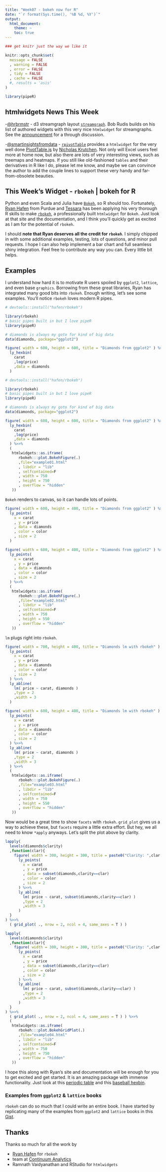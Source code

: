 ```yaml
---
title: "Week07 - bokeh now for R"
date: "`r format(Sys.time(), '%B %d, %Y')`"
output:
  html_document:
    theme: ~
    toc: true
---
```


```r
### get knitr just the way we like it

knitr::opts_chunk$set(
  message = FALSE
  , warning = FALSE
  , error = FALSE
  , tidy = FALSE
  , cache = FALSE
  #, results = 'asis'
)

library(pipeR)
```

## htmlwidgets News This Week
-[\@hrbrmstr](https://github.com/hrbrmstr) - d3 streamgraph layout [`streamgraph`](https://github.com/hrbrmstr/streamgraph).  Bob Rudis builds on his list of authored widgets with this very nice `htmlwidget` for streamgraphs.  See the [announcement](http://hrbrmstr.github.io/streamgraph/) for a through discussion.

-[\@smartinsightsfromdata](https://github.com/smartinsightsfromdata) - [`rpivotTable`](https://github.com/smartinsightsfromdata/rpivotTable) provides a `htmlwidget` for the very well done [PivotTable.js](http://nicolas.kruchten.com/pivottable/examples/) by [Nicholas Krutchen](http://nicolas.kruchten.com/).  Not only will Excel users feel more at home now, but also there are lots of very interesting views, such as treemaps and heatmaps.  If you still like old-fashioned `tables` and their derivatives in R like I do, please let me know, and maybe we can convince the author to add the couple lines to support these very handy and far-from-obsolete beauties.


## This Week's Widget - `rbokeh` | bokeh for R

Python and even Scala and Julia have [`Bokeh`](http://bokeh.pydata.org/en/latest/), so R should too.  Fortunately, [Ryan Hafen](https://twitter.com/hafenstats) from Purdue and [Tessara](http://tessera.io/) has been applying his very thorough R skills to make [`rbokeh`](http://hafen.github.io/rbokeh), a professionally built `htmlwidget` for `Bokeh`.  Just look at that site and the documentation, and I think you'll quickly get as excited as I am for the potential of `rbokeh`.

I should **note that Ryan deserves all the credit for `rbokeh`**.  I simply chipped in with some additional examples, testing, lots of questions, and minor pull requests.  I hope I can also help implement a bar chart and full seamless shiny integration.  Feel free to contribute any way you can.  Every little bit helps.

## Examples

I understand how hard it is to motivate R users spoiled by `ggplot2`, `lattice`, and even base `graphics`.  Borrowing from these great libraries, Ryan has integrated many good bits into `rbokeh`.  Enough writing, let's see some examples.  You'll notice `rbokeh` loves modern R pipes.

```r
# devtools::install("hafen/rbokeh")

library(rbokeh)
# basic pipes built in but I love pipeR
library(pipeR)

# diamonds is always my goto for kind of big data
data(diamonds, package="ggplot2")

figure( width = 600, height = 600, title = "Diamonds from ggplot2" ) %>>%
  ly_hexbin(
    carat
    ,log(price)
    ,data = diamonds
  )
```


```r
# devtools::install("hafen/rbokeh")

library(rbokeh)
# basic pipes built in but I love pipeR
library(pipeR)

# diamonds is always my goto for kind of big data
data(diamonds, package="ggplot2")

figure( width = 600, height = 600, title = "Diamonds from ggplot2" ) %>>%
  ly_hexbin(
    carat
    ,log(price)
    ,data = diamonds
  ) %>>%
  (
   htmlwidgets::as.iframe(
      rbokeh:::plot.BokehFigure(.)
      ,file="example01.html"
      , libdir = "lib"
      , selfcontained=F
      , width = 750
      , height = 750
      , overflow = "hidden"
   ))
```

`Bokeh` renders to canvas, so it can handle lots of points.

```r
figure( width = 600, height = 400, title = "Diamonds from ggplot2" ) %>>%
  ly_points(
    x = carat
    , y = price
    , data = diamonds
    , color = color
    , size = 2
  )
```

```r
figure( width = 600, height = 400, title = "Diamonds from ggplot2" ) %>>%
  ly_points(
    x = carat
    , y = price
    , data = diamonds
    , color = color
    , size = 2
  ) %>>%
  (
   htmlwidgets::as.iframe(
      rbokeh:::plot.BokehFigure(.)
      ,file="example02.html"
      , libdir = "lib"
      , selfcontained=F
      , width = 750
      , height = 550
      , overflow = "hidden"
   ))
```

`lm` plugs right into `rbokeh`.

```r
figure( width = 700, height = 400, title = "Diamonds lm with rbokeh" ) %>>%
  ly_points(
    x = carat
    , y = price
    , data = diamonds
    , color = color
    , size = 2
  ) %>>%
  ly_abline(
    lm( price ~ carat, diamonds )
    ,type = 2
    ,width = 3
  )
```
```r
figure( width = 600, height = 400, title = "Diamonds lm with rbokeh" ) %>>%
  ly_points(
    x = carat
    , y = price
    , data = diamonds
    , color = color
    , size = 2
  ) %>>%
  ly_abline(
    lm( price ~ carat, diamonds )
    ,type = 2
    ,width = 3
  ) %>>%
  (
   htmlwidgets::as.iframe(
      rbokeh:::plot.BokehFigure(.)
      ,file="example03.html"
      , libdir = "lib"
      , selfcontained=F
      , width = 750
      , height = 550
      , overflow = "hidden"
   ))
```

Now would be a great time to show `facets` with `rbokeh`.  `grid_plot` gives us a way to achieve these, but `facets` require a little extra effort.  But hey, we all need to know `*apply` anyways.  Let's split the plot above by clarity.

```r
lapply(
  levels(diamonds$clarity)
  ,function(clar){
    figure( width = 300, height = 300, title = paste0("Clarity: ",clar )) %>>%
      ly_points(
        x = carat
        , y = price
        , data = subset(diamonds,clarity==clar)
        , color = color
        , size = 2
      ) %>>%
      ly_abline(
        lm( price ~ carat, subset(diamonds,clarity==clar) )
        ,type = 2
        ,width = 3
      )    
  }
) %>>%
  ( grid_plot( ., nrow = 2, ncol = 4, same_axes = T ) )
```
```r
lapply(
  levels(diamonds$clarity)
  ,function(clar){
    figure( width = 300, height = 300, title = paste0("Clarity: ",clar )) %>>%
      ly_points(
        x = carat
        , y = price
        , data = subset(diamonds,clarity==clar)
        , color = color
        , size = 2
      ) %>>%
      ly_abline(
        lm( price ~ carat, subset(diamonds,clarity==clar) )
        ,type = 2
        ,width = 3
      )    
  }
) %>>%
  ( grid_plot( ., nrow = 2, ncol = 4, same_axes = T ) ) %>>%
  (
   htmlwidgets::as.iframe(
      rbokeh:::plot.BokehGridPlot(.)
      ,file="example04.html"
      , libdir = "lib"
      , selfcontained=F
      , width = 750
      , height = 750
      , overflow = "hidden"
   ))
```

I hope this along with Ryan's site and documentation will be enough for you to get excited and get started.  It is an amazing package with immense functionality.  Just look at this [periodic table](http://hafen.github.io/rbokeh/#htmlwidget-6405) and this [baseball hexbin](http://hafen.github.io/rbokeh/#htmlwidget-427).

### Examples from `ggplot2` & `lattice` books
`rbokeh` can do so much that I could write an entire book.  I have started by replicating many of the examples from `ggplot2` and `lattice` books in this [Gist](https://gist.github.com/timelyportfolio/8300c43ac43d772600df).


## Thanks

Thanks so much for all the work by

- [Ryan Hafen](https://github.com/hafen) for `rbokeh`
- team at [Continuum Analytics](http://continuum.io/)
- Ramnath Vaidyanathan and RStudio for `htmlwidgets`

